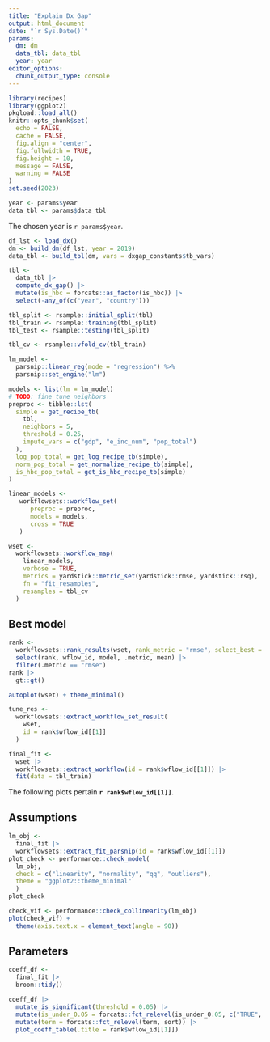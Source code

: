 ```yaml
---
title: "Explain Dx Gap"
output: html_document
date: "`r Sys.Date()`"
params:
  dm: dm
  data_tbl: data_tbl
  year: year
editor_options: 
  chunk_output_type: console
---
```


```r
library(recipes)
library(ggplot2)
pkgload::load_all()
knitr::opts_chunk$set(
  echo = FALSE, 
  cache = FALSE, 
  fig.align = "center", 
  fig.fullwidth = TRUE,
  fig.height = 10,
  message = FALSE, 
  warning = FALSE
)
set.seed(2023)
```

```r
year <- params$year
data_tbl <- params$data_tbl
```

The chosen year is `r params$year`.

```r
df_lst <- load_dx()
dm <- build_dm(df_lst, year = 2019)
data_tbl <- build_tbl(dm, vars = dxgap_constants$tb_vars)
```


```r
tbl <- 
  data_tbl |> 
  compute_dx_gap() |> 
  mutate(is_hbc = forcats::as_factor(is_hbc)) |> 
  select(-any_of(c("year", "country")))
```

```r
tbl_split <- rsample::initial_split(tbl)
tbl_train <- rsample::training(tbl_split)
tbl_test <- rsample::testing(tbl_split)
```

```r
tbl_cv <- rsample::vfold_cv(tbl_train)
```

```r
lm_model <-
  parsnip::linear_reg(mode = "regression") %>%
  parsnip::set_engine("lm")
```

```r
models <- list(lm = lm_model)
# TODO: fine tune neighbors
preproc <- tibble::lst(
  simple = get_recipe_tb(
    tbl, 
    neighbors = 5, 
    threshold = 0.25,
    impute_vars = c("gdp", "e_inc_num", "pop_total")
  ),
  log_pop_total = get_log_recipe_tb(simple),
  norm_pop_total = get_normalize_recipe_tb(simple),
  is_hbc_pop_total = get_is_hbc_recipe_tb(simple)
)
```

```r
linear_models <- 
   workflowsets::workflow_set(
      preproc = preproc,
      models = models,
      cross = TRUE
   ) 
```

```r
wset <- 
  workflowsets::workflow_map(
    linear_models, 
    verbose = TRUE,
    metrics = yardstick::metric_set(yardstick::rmse, yardstick::rsq),
    fn = "fit_resamples",
    resamples = tbl_cv
  )
```

## Best model

```r
rank <- 
  workflowsets::rank_results(wset, rank_metric = "rmse", select_best = TRUE) |> 
  select(rank, wflow_id, model, .metric, mean) |> 
  filter(.metric == "rmse")
rank |> 
  gt::gt()
```

```r
autoplot(wset) + theme_minimal()
```

```r
tune_res <- 
  workflowsets::extract_workflow_set_result(
    wset, 
    id = rank$wflow_id[[1]]
  ) 
```

```r
final_fit <- 
  wset |> 
  workflowsets::extract_workflow(id = rank$wflow_id[[1]]) |> 
  fit(data = tbl_train)
```

The following plots pertain **`r rank$wflow_id[[1]]`**.

## Assumptions

```r
lm_obj <- 
  final_fit |> 
  workflowsets::extract_fit_parsnip(id = rank$wflow_id[[1]])
plot_check <- performance::check_model(
  lm_obj, 
  check = c("linearity", "normality", "qq", "outliers"),
  theme = "ggplot2::theme_minimal"
  )
plot_check
```

```r
check_vif <- performance::check_collinearity(lm_obj)
plot(check_vif) +
  theme(axis.text.x = element_text(angle = 90))
```

## Parameters

```r
coeff_df <- 
  final_fit |> 
  broom::tidy() 

coeff_df |> 
  mutate_is_significant(threshold = 0.05) |> 
  mutate(is_under_0.05 = forcats::fct_relevel(is_under_0.05, c("TRUE", "FALSE"))) |> 
  mutate(term = forcats::fct_relevel(term, sort)) |> 
  plot_coeff_table(.title = rank$wflow_id[[1]])
```
